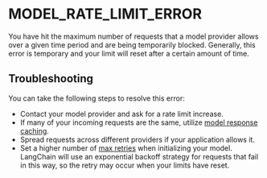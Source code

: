 # MODEL_RATE_LIMIT_ERROR

You have hit the maximum number of requests that a model provider allows over a given time period and are being temporarily blocked.
Generally, this error is temporary and your limit will reset after a certain amount of time.

## Troubleshooting

You can take the following steps to resolve this error:

- Contact your model provider and ask for a rate limit increase.
- If many of your incoming requests are the same, utilize [model response caching](/docs/how_to/chat_model_caching/).
- Spread requests across different providers if your application allows it.
- Set a higher number of [max retries](https://api.js.langchain.com/interfaces/_langchain_core.language_models_base.BaseLanguageModelParams.html#maxRetries) when initializing your model.
  LangChain will use an exponential backoff strategy for requests that fail in this way, so the retry may occur when your limits have reset.
